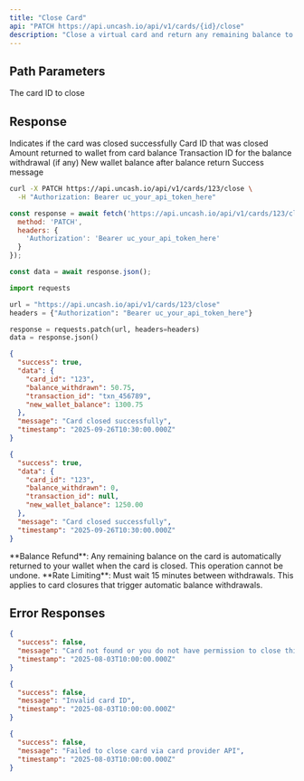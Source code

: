 ```yaml
---
title: "Close Card"
api: "PATCH https://api.uncash.io/api/v1/cards/{id}/close"
description: "Close a virtual card and return any remaining balance to wallet"
---
```


## Path Parameters

<ParamField path="id" type="string" required>
  The card ID to close
</ParamField>

## Response

<ResponseField name="success" type="boolean">
  Indicates if the card was closed successfully
</ResponseField>

<ResponseField name="data" type="object">
  <Expandable title="properties">
    <ResponseField name="card_id" type="string">Card ID that was closed</ResponseField>
    <ResponseField name="balance_withdrawn" type="number">Amount returned to wallet from card balance</ResponseField>
    <ResponseField name="transaction_id" type="string">Transaction ID for the balance withdrawal (if any)</ResponseField>
    <ResponseField name="new_wallet_balance" type="number">New wallet balance after balance return</ResponseField>
  </Expandable>
</ResponseField>

<ResponseField name="message" type="string">
  Success message
</ResponseField>

<RequestExample>

```bash cURL
curl -X PATCH https://api.uncash.io/api/v1/cards/123/close \
  -H "Authorization: Bearer uc_your_api_token_here"
```

```javascript JavaScript
const response = await fetch('https://api.uncash.io/api/v1/cards/123/close', {
  method: 'PATCH',
  headers: {
    'Authorization': 'Bearer uc_your_api_token_here'
  }
});

const data = await response.json();
```

```python Python
import requests

url = "https://api.uncash.io/api/v1/cards/123/close"
headers = {"Authorization": "Bearer uc_your_api_token_here"}

response = requests.patch(url, headers=headers)
data = response.json()
```

</RequestExample>

<ResponseExample>

```json Response with Balance
{
  "success": true,
  "data": {
    "card_id": "123",
    "balance_withdrawn": 50.75,
    "transaction_id": "txn_456789",
    "new_wallet_balance": 1300.75
  },
  "message": "Card closed successfully",
  "timestamp": "2025-09-26T10:30:00.000Z"
}
```

```json Response without Balance
{
  "success": true,
  "data": {
    "card_id": "123",
    "balance_withdrawn": 0,
    "transaction_id": null,
    "new_wallet_balance": 1250.00
  },
  "message": "Card closed successfully",
  "timestamp": "2025-09-26T10:30:00.000Z"
}
```

</ResponseExample>

<Info>
  **Balance Refund**: Any remaining balance on the card is automatically returned to your wallet when the card is closed. This operation cannot be undone.
</Info>

<Warning>
  **Rate Limiting**: Must wait 15 minutes between withdrawals. This applies to card closures that trigger automatic balance withdrawals.
</Warning>

## Error Responses

<ResponseExample>

```json Card Not Found
{
  "success": false,
  "message": "Card not found or you do not have permission to close this card",
  "timestamp": "2025-08-03T10:00:00.000Z"
}
```

```json Invalid Card ID
{
  "success": false,
  "message": "Invalid card ID",
  "timestamp": "2025-08-03T10:00:00.000Z"
}
```

```json Provider Error
{
  "success": false,
  "message": "Failed to close card via card provider API",
  "timestamp": "2025-08-03T10:00:00.000Z"
}
```

</ResponseExample>